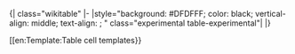 <noinclude>{| class="wikitable"
|-
|</noinclude>style="background: #DFDFFF; color: black; vertical-align: middle; text-align: {{{align|center}}}; {{{style|}}}" class="experimental table-experimental"|{{{1|實驗性質}}}<noinclude>
|}
{{Documentation, template|Template:Table cell templates}}

[[en:Template:Table cell templates}}
</noinclude>